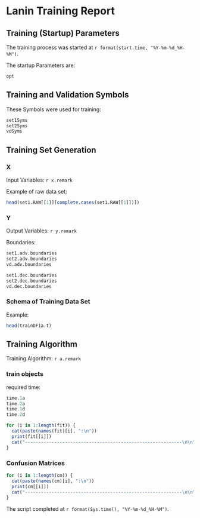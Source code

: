# Lanin Training Report
## Training (Startup) Parameters
The training process was started at `r format(start.time, "%Y-%m-%d_%H-%M")`.

The startup Parameters are:
```r
opt
```

## Training and Validation Symbols
These Symbols were used for training:
```r
set1Syms
set2Syms
vdSyms
```

## Training Set Generation
### X
Input Variables: `r x.remark`

Example of raw data set:
```r
head(set1.RAW[[1]][complete.cases(set1.RAW[[1]])])
```

### Y
Output Variables: `r y.remark`

Boundaries:
```r
set1.adv.boundaries
set2.adv.boundaries
vd.adv.boundaries 

set1.dec.boundaries
set2.dec.boundaries
vd.dec.boundaries 
```

### Schema of Training Data Set
Example:
```r
head(trainDF1a.t)
```

## Training Algorithm
Training Algorithm: `r a.remark`

### train objects
required time:

```r
time.1a
time.2a
time.1d
time.2d
```

```r
for (i in 1:length(fit)) {
  cat(paste(names(fit)[i], ":\n"))
  print(fit[[i]])
  cat("-----------------------------------------------------------\n\n")
}
```

### Confusion Matrices
```r
for (i in 1:length(cm)) {
  cat(paste(names(cm)[i], ":\n"))
  print(cm[[i]])
  cat("-----------------------------------------------------------\n\n")
}
```

The script completed at `r format(Sys.time(), "%Y-%m-%d_%H-%M")`.